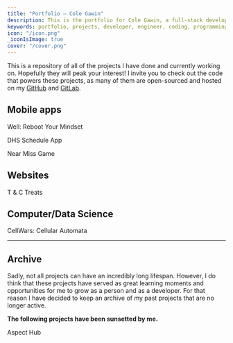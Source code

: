 ```yaml
---
title: "Portfolio — Cole Gawin"
description: This is the portfolio for Cole Gawin, a full-stack developer, designer, and "brand-gineer".
keywords: portfolio, projects, developer, engineer, coding, programming, cole gawin, projects, typescript, student, programmer, deerfield
icon: "/icon.png"
_iconIsImage: true
cover: "/cover.png"
---
```


This is a repository of all of the projects I have done and currently working on. Hopefully they will peak your interest! I invite you to check out the code that powers these projects, as many of them are open-sourced and hosted on my [GitHub](https://github.com/chroline) and [GitLab](https://gitlab.com/chroline).

## Mobile apps

<PageLink icon="😀" color="yellow" to="well-app">

Well: Reboot Your Mindset

</PageLink>

<PageLink icon="🗓" color="red" to="dhs-schedule">

DHS Schedule App

</PageLink>

<PageLink icon="🧮" color="gray" to="near-miss">

Near Miss Game

</PageLink>

## Websites

<PageLink icon="🐕" color="blue" to="tandc-treats">

T & C Treats

</PageLink>

## Computer/Data Science

<PageLink icon="🧫" color="emerald" to="cellwars">

CellWars: Cellular Automata

</PageLink>

---

## Archive

<Callout icon="😔" textColor="blueGray">

Sadly, not all projects can have an incredibly long lifespan. However, I do think that these projects have served as great learning moments and opportunities for me to grow as a person and as a developer. For that reason I have decided to keep an archive of my past projects that are no longer active.

**The following projects have been sunsetted by me.**

</Callout>

<PageLink icon="👪" color="indigo" to="aspect-hub">

Aspect Hub

</PageLink>